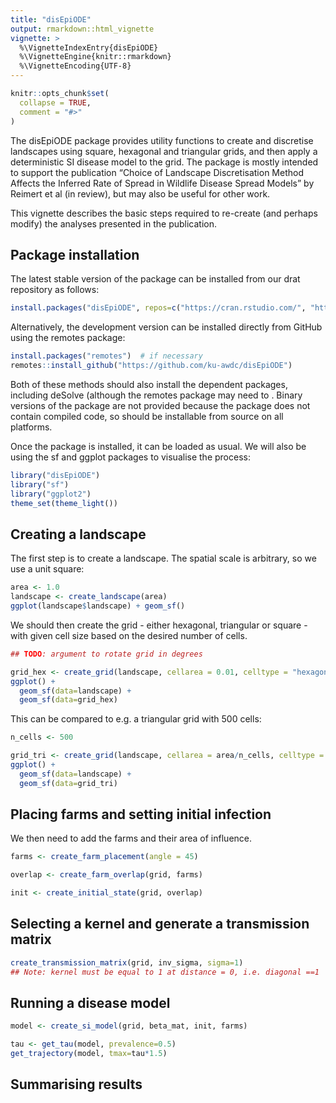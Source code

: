 ```yaml
---
title: "disEpiODE"
output: rmarkdown::html_vignette
vignette: >
  %\VignetteIndexEntry{disEpiODE}
  %\VignetteEngine{knitr::rmarkdown}
  %\VignetteEncoding{UTF-8}
---
```


```r
knitr::opts_chunk$set(
  collapse = TRUE,
  comment = "#>"
)
```

The disEpiODE package provides utility functions to create and discretise landscapes using square, hexagonal and triangular grids, and then apply a deterministic SI disease model to the grid.  The package is mostly intended to support the publication "Choice of Landscape Discretisation Method Affects the Inferred Rate of Spread in Wildlife Disease Spread Models" by Reimert et al (in review), but may also be useful for other work.

This vignette describes the basic steps required to re-create (and perhaps modify) the analyses presented in the publication.


## Package installation

The latest stable version of the package can be installed from our drat repository as follows:

```r
install.packages("disEpiODE", repos=c("https://cran.rstudio.com/", "https://ku-awdc.github.io/drat/"))
```

Alternatively, the development version can be installed directly from GitHub using the remotes package:

```r
install.packages("remotes")  # if necessary
remotes::install_github("https://github.com/ku-awdc/disEpiODE")
```

Both of these methods should also install the dependent packages, including deSolve (although the remotes package may need to . Binary versions of the package are not provided because the package does not contain compiled code, so should be installable from source on all platforms.

Once the package is installed, it can be loaded as usual.  We will also be using the sf and ggplot packages to visualise the process:

```r
library("disEpiODE")
library("sf")
library("ggplot2")
theme_set(theme_light())
```


## Creating a landscape

The first step is to create a landscape.  The spatial scale is arbitrary, so we use a unit square:

```r
area <- 1.0
landscape <- create_landscape(area)
ggplot(landscape$landscape) + geom_sf()
```

We should then create the grid - either hexagonal, triangular or square - with given cell size based on the desired number of cells.

```r
## TODO: argument to rotate grid in degrees

grid_hex <- create_grid(landscape, cellarea = 0.01, celltype = "hexagon")
ggplot() +
  geom_sf(data=landscape) +
  geom_sf(data=grid_hex)
```

This can be compared to e.g. a triangular grid with 500 cells:

```r
n_cells <- 500

grid_tri <- create_grid(landscape, cellarea = area/n_cells, celltype = "triangle")
ggplot() +
  geom_sf(data=landscape) +
  geom_sf(data=grid_tri)
```

## Placing farms and setting initial infection



We then need to add the farms and their area of influence.  

```r
farms <- create_farm_placement(angle = 45)
```


```r
overlap <- create_farm_overlap(grid, farms)
```

```r
init <- create_initial_state(grid, overlap)
```


## Selecting a kernel and generate a transmission matrix


```r
create_transmission_matrix(grid, inv_sigma, sigma=1)
## Note: kernel must be equal to 1 at distance = 0, i.e. diagonal ==1
```



## Running a disease model

```r
model <- create_si_model(grid, beta_mat, init, farms)

tau <- get_tau(model, prevalence=0.5)
get_trajectory(model, tmax=tau*1.5)
```



## Summarising results

